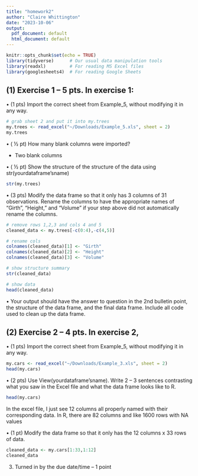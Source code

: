 ```yaml
---
title: "homework2"
author: "Claire Whittington"
date: "2023-10-06"
output:
  pdf_document: default
  html_document: default
---
```


```r
knitr::opts_chunk$set(echo = TRUE)
library(tidyverse)      # Our usual data manipulation tools
library(readxl)         # For reading MS Excel files
library(googlesheets4)  # For reading Google Sheets
```
## (1) Exercise 1 – 5 pts. In exercise 1:
• (1 pts) Import the correct sheet from Example_5, without modifying it in any way.
```r
# grab sheet 2 and put it into my.trees
my.trees <- read_excel("~/Downloads/Example_5.xls", sheet = 2)
my.trees
```

• ( ½ pt) How many blank columns were imported?

- Two blank columns


• ( ½ pt) Show the structure of the structure of the data using str(yourdataframe’sname)
```r
str(my.trees)
```

• (3 pts) Modify the data frame so that it only has 3 columns of 31 observations. Rename
the columns to have the appropriate names of “Girth”, “Height,” and “Volume” if your
step above did not automatically rename the columns.
```r
# remove rows 1,2,3 and cols 4 and 5
cleaned_data <- my.trees[-c(0:4),-c(4,5)] 

# rename cols
colnames(cleaned_data)[1] <- "Girth"
colnames(cleaned_data)[2] <- "Height"
colnames(cleaned_data)[3] <- "Volume"

# show structure summary
str(cleaned_data)

# show data
head(cleaned_data)
```
• Your output should have the answer to question in the 2nd bulletin point, the structure of
the data frame, and the final data frame. Include all code used to clean up the data frame.

## (2) Exercise 2 – 4 pts. In exercise 2,
• (1 pts) Import the correct sheet from Example_5, without modifying it in any way.
```r
my.cars <- read_excel("~/Downloads/Example_3.xls", sheet = 2)
head(my.cars)
```

• (2 pts) Use View(yourdataframe’sname). Write 2 – 3 sentences contrasting what you saw
in the Excel file and what the data frame looks like to R.
```r
head(my.cars)
```
In the excel file, I just see 12 columns all properly named with their 
corresponding data. In R, there are 82 columns and like 1600 rows with NA values

• (1 pt) Modify the data frame so that it only has the 12 columns x 33 rows of data.
```r
cleaned_data <- my.cars[1:33,1:12]
cleaned_data
```
(3) Turned in by the due date/time – 1 point